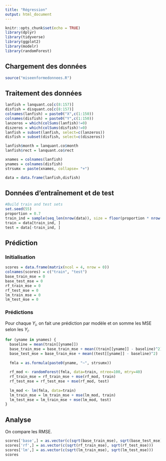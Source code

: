 ```yaml
---
title: "Régression"
output: html_document
---
```


```r
knitr::opts_chunk$set(echo = TRUE)
library(dplyr)
library(tidyverse)
library(ggplot2)
library(modelr)
library(randomForest)
```

## Chargement des données
```r
source("miseenformedonnees.R")
```
## Traitement des données

```r
lanfish = lanquant.co[c(8:157)]
disfish = disquant.co[c(8:157)]
colnames(lanfish) = paste0("X",c(1:150))
colnames(disfish) = paste0("Y",c(1:150))
lanzeros = which(colSums(lanfish)!=0)
diszeros = which(colSums(disfish)!=0)
lanfish = subset(lanfish, select=c(lanzeros))
disfish = subset(disfish, select=c(diszeros))

lanfish$month = lanquant.co$month
lanfish$rect = lanquant.co$rect

xnames = colnames(lanfish)
ynames = colnames(disfish)
strsumx = paste(xnames, collapse= "+")

data = data.frame(lanfish,disfish)
```

## Données d'entraînement et de test

```r
#Build train and test sets
set.seed(55)
proportion = 0.7
train_ind = sample(seq_len(nrow(data)), size = floor(proportion * nrow(data)))
train = data[train_ind, ]
test = data[-train_ind, ]
```
## Prédiction

### Initialisation

```r
scores = data.frame(matrix(ncol = 4, nrow = 0))
colnames(scores) = c("train", "test")
base_train_mse = 0
base_test_mse = 0
rf_train_mse = 0
rf_test_mse = 0
lm_train_mse = 0
lm_test_mse = 0
```

### Prédictions
Pour chaque $Y_i$, on fait une prédiction par modèle et on somme les MSE selon les $Y_i$.
```r
for (yname in ynames) {
  baseline = mean(train[[yname]])
  base_train_mse = base_train_mse + mean((train[[yname]] - baseline)^2)
  base_test_mse = base_train_mse + mean((test[[yname]] - baseline)^2)
  
  fmla = as.formula(paste0(yname, "~", strsumx))
  
  rf_mod <- randomForest(fmla, data=train, ntree=100, mtry=40)
  rf_train_mse = rf_train_mse + mse(rf_mod, train)
  rf_test_mse = rf_test_mse + mse(rf_mod, test)
  
  lm_mod <- lm(fmla, data=train)
  lm_train_mse = lm_train_mse + mse(lm_mod, train)
  lm_test_mse = lm_train_mse + mse(lm_mod, test)
}
```

## Analyse
On compare les RMSE.
```r
scores['base',] = as.vector(c(sqrt(base_train_mse), sqrt(base_test_mse)))
scores['rf',] = as.vector(c(sqrt(rf_train_mse), sqrt(rf_test_mse)))
scores['lm',] = as.vector(c(sqrt(lm_train_mse), sqrt(lm_test_mse)))
scores
```
